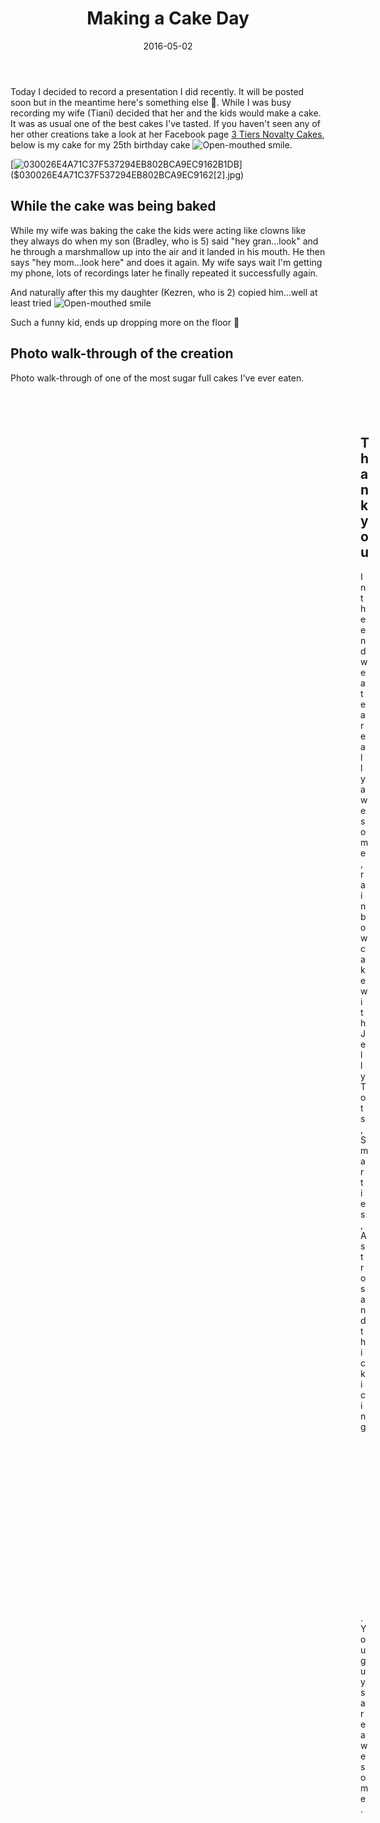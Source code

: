 ﻿---
title: 'Making a Cake Day'
date: 2016-05-02
tags: ['Personal']
draft: false
summary: 'Today I decided to record a presentation I did recently. It will be posted soon but in the meantime here''s something else. While I was busy recording my wife (Tiani) decided that her and the kids would make a cake. It was as usual one of the best cakes I''ve tasted. If you haven''t seen any of her other creations take a look at her Facebook page3 Tiers Novalty Cakes, below is my cake for my 25th birthday cake.'
---


Today I decided to record a presentation I did recently. It will be posted soon but in the meantime here's something else 🙂. While I was busy recording my wife (Tiani) decided that her and the kids would make a cake. It was as usual one of the best cakes I've tasted. If you haven't seen any of her other creations take a look at her Facebook page [3 Tiers Novalty Cakes](https://www.facebook.com/3.Tiers.Novalty.Cakes/), below is my cake for my 25th birthday cake ![Open-mouthed smile](https://gordonbeeming.com/images/emoticons/open-mouthed-smile.svg).

[![030026E4A71C37F537294EB802BCA9EC9162B1DB]($030026E4A71C37F537294EB802BCA9EC9162[1].jpg "030026E4A71C37F537294EB802BCA9EC9162B1DB")]($030026E4A71C37F537294EB802BCA9EC9162[2].jpg)

## While the cake was being baked

While my wife was baking the cake the kids were acting like clowns like they always do when my son (Bradley, who is 5) said "hey gran...look" and he through a marshmallow up into the air and it landed in his mouth. He then says "hey mom...look here" and does it again. My wife says wait I'm getting my phone, lots of recordings later he finally repeated it successfully again.

<YouTubeEmbed src="https://www.youtube.com/embed/EnWHKzLD8GU" width="560" height="315"  />

And naturally after this my daughter (Kezren, who is 2) copied him...well at least tried ![Open-mouthed smile](https://gordonbeeming.com/images/emoticons/open-mouthed-smile.svg)

<YouTubeEmbed src="https://www.youtube.com/embed/WLstgt9zdvM" width="560" height="315"  />

Such a funny kid, ends up dropping more on the floor 🙂

## Photo walk-through of the creation

Photo walk-through of one of the most sugar full cakes I've ever eaten.

<Figure key="/images/7523f5fd97144ae08b3eadaa902a3f69.jpg" src="/images/7523f5fd97144ae08b3eadaa902a3f69.jpg" alt="Ingredients for the cake" width="0" height="0" caption="Cake ingredients laid out" /><Figure key="/images/63bcad5848594a9b80bde6c79c155be7.jpg" src="/images/63bcad5848594a9b80bde6c79c155be7.jpg" alt="Mixing the cake batter" width="0" height="0" caption="Mixing the batter" /><Figure key="/images/1d9ffcfc921e46abbbfbbbc4cb24cde0.jpg" src="/images/1d9ffcfc921e46abbbfbbbc4cb24cde0.jpg" alt="Cake batter in baking pan" width="0" height="0" caption="Batter in the pan" /><Figure key="/images/b2d0407a76cd4aa4991a188e079318a8.jpg" src="/images/b2d0407a76cd4aa4991a188e079318a8.jpg" alt="Baked cake layers" width="0" height="0" caption="Baked cake layers" /><Figure key="/images/00534545351547ee9a6496359200b3ba.jpg" src="/images/00534545351547ee9a6496359200b3ba.jpg" alt="Adding frosting between cake layers" width="0" height="0" caption="Adding frosting between layers" /><Figure key="/images/0fddf48cc4db4a7d9f4ea7df839d3150.jpg" src="/images/0fddf48cc4db4a7d9f4ea7df839d3150.jpg" alt="Cake covered in frosting" width="0" height="0" caption="Cake covered in frosting" /><Figure key="/images/bb4c0acff2734595a6bb08ba49cc3fff.jpg" src="/images/bb4c0acff2734595a6bb08ba49cc3fff.jpg" alt="Decorating the cake with candies" width="0" height="0" caption="Decorating with candies" /><Figure key="/images/9dbdbcbcc46e48b69cf18e680ba3aa49.jpg" src="/images/9dbdbcbcc46e48b69cf18e680ba3aa49.jpg" alt="More candy decorations being added" width="0" height="0" caption="More candy decorations" /><Figure key="/images/94989f58282a406bb5885f23e372a8cc.jpg" src="/images/94989f58282a406bb5885f23e372a8cc.jpg" alt="Close up of candy decorations" width="0" height="0" caption="Candy close-up" /><Figure key="/images/ec4027165169458882750f1d764d4812.jpg" src="/images/ec4027165169458882750f1d764d4812.jpg" alt="Finished cake with many colorful candies" width="0" height="0" caption="The finished masterpiece" /><Figure key="/images/49f37c244dc24f70ada1cb20eafe9fc4.jpg" src="/images/49f37c244dc24f70ada1cb20eafe9fc4.jpg" alt="Slicing the colorful cake" width="0" height="0" caption="Slicing the cake" /><Figure key="/images/91ad1a22e09b426782d3cf1aff7d2dde.jpg" src="/images/91ad1a22e09b426782d3cf1aff7d2dde.jpg" alt="A slice of the rainbow cake" width="0" height="0" caption="A slice of rainbow cake" /><Figure key="/images/67de729a6efe439f974e3a42608e3a95.jpg" src="/images/67de729a6efe439f974e3a42608e3a95.jpg" alt="Another slice of the colorful cake" width="0" height="0" caption="Another delicious slice" /><Figure key="/images/30a09ec12d324feba5b5c075862a290a.jpg" src="/images/30a09ec12d324feba5b5c075862a290a.jpg" alt="Enjoying the cake" width="0" height="0" caption="Time to enjoy!" />

##  

## Thank you

In the end we ate a really awesome, rainbow cake with Jelly Tots, Smarties, Astros and thick icing ![Open-mouthed smile](https://gordonbeeming.com/images/emoticons/open-mouthed-smile.svg). You guys are awesome.

